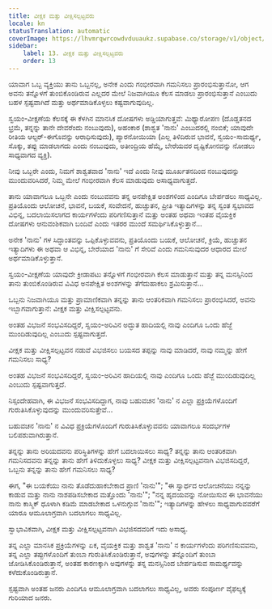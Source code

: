 ```yaml
---
title: ವೀಕ್ಷಕ ಮತ್ತು ವೀಕ್ಷಿಸಲ್ಪಟ್ಟವರು
locale: kn
statusTranslation: automatic
coverImage: https://lhvmrqwrcowdvduuaukz.supabase.co/storage/v1/object/public/strapi-uploads/small_cover-tratado-de-psicologia-revolucionaria.webp-5e15e1cec4e0ebebcde5d7fc7565d8fd.webp
sidebar:
    label: 13. ವೀಕ್ಷಕ ಮತ್ತು ವೀಕ್ಷಿಸಲ್ಪಟ್ಟವರು
    order: 13
---
```

ಯಾವಾಗ ಒಬ್ಬ ವ್ಯಕ್ತಿಯು ತಾನು ಒಬ್ಬನಲ್ಲ, ಅನೇಕ ಎಂದು ಗಂಭೀರವಾಗಿ ಗಮನಿಸಲು ಪ್ರಾರಂಭಿಸುತ್ತಾನೋ, ಆಗ ಅವನು ತನ್ನೊಳಗೆ ತುಂಬಿಕೊಂಡಿರುವ ಎಲ್ಲದರ ಮೇಲೆ ನಿಜವಾಗಿಯೂ ಕೆಲಸ ಮಾಡಲು ಪ್ರಾರಂಭಿಸುತ್ತಾನೆ ಎಂಬುದು ಬಹಳ ಸ್ಪಷ್ಟವಾಗಿದೆ ಮತ್ತು ಅರ್ಥಮಾಡಿಕೊಳ್ಳಲು ಕಷ್ಟವಾಗುವುದಿಲ್ಲ.

ಸ್ವಯಂ-ವೀಕ್ಷಣೆಯ ಕೆಲಸಕ್ಕೆ ಈ ಕೆಳಗಿನ ಮಾನಸಿಕ ದೋಷಗಳು ಅಡ್ಡಿಯಾಗುತ್ತವೆ: ಮಿಥ್ಯಾರೋಪಣ (ದೊಡ್ಡತನದ ಭ್ರಮೆ, ತನ್ನನ್ನು ತಾನೇ ದೇವರೆಂದು ನಂಬುವುದು), ಅಹಂಕಾರ (ಶಾಶ್ವತ 'ನಾನು' ಎಂಬುದರಲ್ಲಿ ನಂಬಿಕೆ; ಯಾವುದೇ ರೀತಿಯ ಆಲ್ಟರ್-ಈಗೊವನ್ನು ಆರಾಧಿಸುವುದು), ಪ್ಯಾರನೋಯಿಯಾ (ಎಲ್ಲ ತಿಳಿದಿರುವ ಭಾವನೆ, ಸ್ವಯಂ-ಸಾಮರ್ಥ್ಯ, ಸೊಕ್ಕು, ತಪ್ಪು ಮಾಡಲಾಗದು ಎಂದು ನಂಬುವುದು, ಅತೀಂದ್ರಿಯ ಹೆಮ್ಮೆ, ಬೇರೆಯವರ ದೃಷ್ಟಿಕೋನವನ್ನು ನೋಡಲು ಸಾಧ್ಯವಾಗದ ವ್ಯಕ್ತಿ).

ನೀವು ಒಬ್ಬರೇ ಎಂದು, ನಿಮಗೆ ಶಾಶ್ವತವಾದ 'ನಾನು' ಇದೆ ಎಂದು ನೀವು ಮೂರ್ಖತನದಿಂದ ನಂಬುವುದನ್ನು ಮುಂದುವರಿಸಿದರೆ, ನಿಮ್ಮ ಮೇಲೆ ಗಂಭೀರವಾಗಿ ಕೆಲಸ ಮಾಡುವುದು ಅಸಾಧ್ಯವಾಗುತ್ತದೆ.

ತಾನು ಯಾವಾಗಲೂ ಒಬ್ಬನೇ ಎಂದು ನಂಬುವವನು ತನ್ನ ಅನಪೇಕ್ಷಿತ ಅಂಶಗಳಿಂದ ಎಂದಿಗೂ ಬೇರ್ಪಡಲು ಸಾಧ್ಯವಿಲ್ಲ. ಪ್ರತಿಯೊಂದು ಆಲೋಚನೆ, ಭಾವನೆ, ಬಯಕೆ, ಸಂವೇದನೆ, ಹುಚ್ಚುತನ, ಪ್ರೀತಿ ಇತ್ಯಾದಿಗಳನ್ನು ತನ್ನ ಸ್ವಂತ ಸ್ವಭಾವದ ವಿಭಿನ್ನ, ಬದಲಾಯಿಸಲಾಗದ ಕಾರ್ಯಗಳೆಂದು ಪರಿಗಣಿಸುತ್ತಾನೆ ಮತ್ತು ಅಂತಹ ಅಥವಾ ಇಂತಹ ವೈಯಕ್ತಿಕ ದೋಷಗಳು ಆನುವಂಶಿಕವಾಗಿ ಬಂದಿವೆ ಎಂದು ಇತರರ ಮುಂದೆ ಸಮರ್ಥಿಸಿಕೊಳ್ಳುತ್ತಾನೆ...

ಅನೇಕ 'ನಾನು' ಗಳ ಸಿದ್ಧಾಂತವನ್ನು ಒಪ್ಪಿಕೊಳ್ಳುವವನು, ಪ್ರತಿಯೊಂದು ಬಯಕೆ, ಆಲೋಚನೆ, ಕ್ರಿಯೆ, ಹುಚ್ಚುತನ ಇತ್ಯಾದಿಗಳು ಈ ಅಥವಾ ಆ ವಿಭಿನ್ನ, ಬೇರೆಯಾದ 'ನಾನು' ಗೆ ಸೇರಿವೆ ಎಂದು ಗಮನಿಸುವುದರ ಆಧಾರದ ಮೇಲೆ ಅರ್ಥಮಾಡಿಕೊಳ್ಳುತ್ತಾನೆ.

ಸ್ವಯಂ-ವೀಕ್ಷಣೆಯ ಯಾವುದೇ ಕ್ರೀಡಾಪಟು ತನ್ನೊಳಗೆ ಗಂಭೀರವಾಗಿ ಕೆಲಸ ಮಾಡುತ್ತಾನೆ ಮತ್ತು ತನ್ನ ಮನಸ್ಸಿನಿಂದ ತಾನು ತುಂಬಿಕೊಂಡಿರುವ ವಿವಿಧ ಅನಪೇಕ್ಷಿತ ಅಂಶಗಳನ್ನು ತೆಗೆದುಹಾಕಲು ಶ್ರಮಿಸುತ್ತಾನೆ...

ಒಬ್ಬನು ನಿಜವಾಗಿಯೂ ಮತ್ತು ಪ್ರಾಮಾಣಿಕವಾಗಿ ತನ್ನನ್ನು ತಾನು ಆಂತರಿಕವಾಗಿ ಗಮನಿಸಲು ಪ್ರಾರಂಭಿಸಿದರೆ, ಅವನು ಇಬ್ಬಾಗವಾಗುತ್ತಾನೆ: ವೀಕ್ಷಕ ಮತ್ತು ವೀಕ್ಷಿಸಲ್ಪಟ್ಟವನು.

ಅಂತಹ ವಿಭಜನೆ ಸಂಭವಿಸದಿದ್ದರೆ, ಸ್ವಯಂ-ಅರಿವಿನ ಅದ್ಭುತ ಹಾದಿಯಲ್ಲಿ ನಾವು ಎಂದಿಗೂ ಒಂದು ಹೆಜ್ಜೆ ಮುಂದಿಡುವುದಿಲ್ಲ ಎಂಬುದು ಸ್ಪಷ್ಟವಾಗುತ್ತದೆ.

ವೀಕ್ಷಕ ಮತ್ತು ವೀಕ್ಷಿಸಲ್ಪಟ್ಟವನ ನಡುವೆ ವಿಭಜಿಸಲು ಬಯಸದ ತಪ್ಪನ್ನು ನಾವು ಮಾಡಿದರೆ, ನಾವು ನಮ್ಮನ್ನು ಹೇಗೆ ಗಮನಿಸಲು ಸಾಧ್ಯ?

ಅಂತಹ ವಿಭಜನೆ ಸಂಭವಿಸದಿದ್ದರೆ, ಸ್ವಯಂ-ಅರಿವಿನ ಹಾದಿಯಲ್ಲಿ ನಾವು ಎಂದಿಗೂ ಒಂದು ಹೆಜ್ಜೆ ಮುಂದಿಡುವುದಿಲ್ಲ ಎಂಬುದು ಸ್ಪಷ್ಟವಾಗುತ್ತದೆ.

ನಿಸ್ಸಂದೇಹವಾಗಿ, ಈ ವಿಭಜನೆ ಸಂಭವಿಸದಿದ್ದಾಗ, ನಾವು ಬಹುವಚನ 'ನಾನು' ನ ಎಲ್ಲಾ ಪ್ರಕ್ರಿಯೆಗಳೊಂದಿಗೆ ಗುರುತಿಸಿಕೊಳ್ಳುವುದನ್ನು ಮುಂದುವರಿಸುತ್ತೇವೆ...

ಬಹುವಚನ 'ನಾನು' ನ ವಿವಿಧ ಪ್ರಕ್ರಿಯೆಗಳೊಂದಿಗೆ ಗುರುತಿಸಿಕೊಳ್ಳುವವನು ಯಾವಾಗಲೂ ಸಂದರ್ಭಗಳ ಬಲಿಪಶುವಾಗಿರುತ್ತಾನೆ.

ತನ್ನನ್ನು ತಾನು ಅರಿಯದವನು ಪರಿಸ್ಥಿತಿಗಳನ್ನು ಹೇಗೆ ಬದಲಾಯಿಸಲು ಸಾಧ್ಯ? ತನ್ನನ್ನು ತಾನು ಆಂತರಿಕವಾಗಿ ಗಮನಿಸದವನು ತನ್ನನ್ನು ತಾನು ಹೇಗೆ ತಿಳಿದುಕೊಳ್ಳಲು ಸಾಧ್ಯ? ವೀಕ್ಷಕ ಮತ್ತು ವೀಕ್ಷಿಸಲ್ಪಟ್ಟವನಾಗಿ ವಿಭಜಿಸದಿದ್ದರೆ, ಒಬ್ಬನು ತನ್ನನ್ನು ತಾನು ಹೇಗೆ ಗಮನಿಸಲು ಸಾಧ್ಯ?

ಈಗ, "ಈ ಬಯಕೆಯು ನಾನು ತೊಡೆದುಹಾಕಬೇಕಾದ ಪ್ರಾಣಿ 'ನಾನು'"; "ಈ ಸ್ವಾರ್ಥದ ಆಲೋಚನೆಯು ನನ್ನನ್ನು ಕಾಡುವ ಮತ್ತು ನಾನು ನಾಶಪಡಿಸಬೇಕಾದ ಮತ್ತೊಂದು 'ನಾನು'"; "ನನ್ನ ಹೃದಯವನ್ನು ನೋಯಿಸುವ ಈ ಭಾವನೆಯು ನಾನು ಕಾಸ್ಮಿಕ್ ಧೂಳಾಗಿ ಕಡಿಮೆ ಮಾಡಬೇಕಾದ ಒಳನುಗ್ಗುವ 'ನಾನು'"; ಇತ್ಯಾದಿಗಳನ್ನು ಹೇಳಲು ಸಾಧ್ಯವಾಗುವವರೆಗೆ ಯಾರೂ ಆಮೂಲಾಗ್ರವಾಗಿ ಬದಲಾಗಲು ಸಾಧ್ಯವಿಲ್ಲ.

ಸ್ವಾಭಾವಿಕವಾಗಿ, ವೀಕ್ಷಕ ಮತ್ತು ವೀಕ್ಷಿಸಲ್ಪಟ್ಟವನಾಗಿ ವಿಭಜಿಸದವರಿಗೆ ಇದು ಅಸಾಧ್ಯ.

ತನ್ನ ಎಲ್ಲಾ ಮಾನಸಿಕ ಪ್ರಕ್ರಿಯೆಗಳನ್ನು ಏಕ, ವೈಯಕ್ತಿಕ ಮತ್ತು ಶಾಶ್ವತ 'ನಾನು' ನ ಕಾರ್ಯಗಳೆಂದು ಪರಿಗಣಿಸುವವನು, ತನ್ನ ಎಲ್ಲಾ ತಪ್ಪುಗಳೊಂದಿಗೆ ತುಂಬಾ ಗುರುತಿಸಿಕೊಂಡಿರುತ್ತಾನೆ, ಅವುಗಳನ್ನು ತನ್ನೊಂದಿಗೆ ತುಂಬಾ ಜೋಡಿಸಿಕೊಂಡಿರುತ್ತಾನೆ, ಅಂತಹ ಕಾರಣಕ್ಕಾಗಿ ಅವುಗಳನ್ನು ತನ್ನ ಮನಸ್ಸಿನಿಂದ ಬೇರ್ಪಡಿಸುವ ಸಾಮರ್ಥ್ಯವನ್ನು ಕಳೆದುಕೊಂಡಿರುತ್ತಾನೆ.

ಸ್ಪಷ್ಟವಾಗಿ ಅಂತಹ ಜನರು ಎಂದಿಗೂ ಆಮೂಲಾಗ್ರವಾಗಿ ಬದಲಾಗಲು ಸಾಧ್ಯವಿಲ್ಲ, ಅವರು ಸಂಪೂರ್ಣ ವೈಫಲ್ಯಕ್ಕೆ ಗುರಿಯಾದ ಜನರು.

